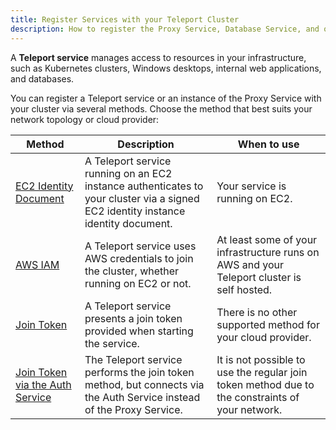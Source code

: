 ```yaml
---
title: Register Services with your Teleport Cluster
description: How to register the Proxy Service, Database Service, and other Telepoert services with your cluster.
---
```


A **Teleport service** manages access to resources in your infrastructure, such
as Kubernetes clusters, Windows desktops, internal web applications, and
databases. 

You can register a Teleport service or an instance of the Proxy Service with
your cluster via several methods. Choose the method that best suits your network
topology or cloud provider:

|Method|Description|When to use|
|------|-----------|-----------|
|[EC2 Identity Document](./register-services/register-services-aws-ec2.mdx)|A Teleport service running on an EC2 instance authenticates to your cluster via a signed EC2 identity instance identity document.|Your service is running on EC2.|
|[AWS IAM](./register-services/register-services-aws-iam.mdx)|A Teleport service uses AWS credentials to join the cluster, whether running on EC2 or not.|At least some of your infrastructure runs on AWS and your Teleport cluster is self hosted.|
|[Join Token](./register-services/register-services-join-token.mdx)|A Teleport service presents a join token provided when starting the service.|There is no other supported method for your cloud provider.|
[Join Token via the Auth Service](./register-services/register-services-auth-service.mdx)|The Teleport service performs the join token method, but connects via the Auth Service instead of the Proxy Service.|It is not possible to use the regular join token method due to the constraints of your network.|


